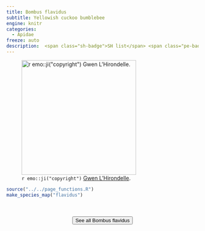 ```yaml
---
title: Bombus flavidus
subtitle: Yellowish cuckoo bumblebee
engine: knitr
categories:
  - Apidae
freeze: auto
description:  <span class="sh-badge">SH list</span> <span class="pe-badge">PM Evidence</span>
---
```

![`r emo::ji("copyright")` [Gwen L'Hirondelle ](https://inaturalist.ca/photos/255612697/).](https://inaturalist-open-data.s3.amazonaws.com/photos/255612697/large.jpeg){height=300}





```r
source("../../page_functions.R")
make_species_map("flavidus")
```
<br><br>
<center>


<a href="https://inaturalist.ca/observations?place_id=7085&quality_grade=research&subview=map&taxon_id=541839"><button type="button" class="btn btn-secondary">See all Bombus flavidus <i class="fa-solid fa-arrow-up-right-from-square"></i> </button></a>
</center>
